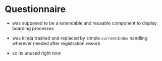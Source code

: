 
<Meta title="Questionnaire" component={Questionnaire} />

# Questionnaire

-   was supposed to be a extendable and reusable component to display boarding processes
-   was kinda trashed and replaced by simple `currentIndex` handling wherever needed after registration rework

-   so its unused right now

<Story name="Questionaire">
    <Questionnaire />
</Story>
